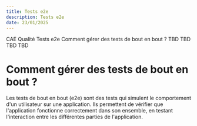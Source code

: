 ```yaml
---
title: Tests e2e
description: Tests e2e
date: 23/01/2025
---
```


<InternalPageMenu>
  <PathViewer>
    <PathViewerItem to="/"> CAE </PathViewerItem>
    <PathViewerItem to="/quality"> Qualité </PathViewerItem>
    <PathViewerItem selected> Tests e2e </PathViewerItem>
  </PathViewer>
  <InternalPageMenuItem> Comment gérer des tests de bout en bout ? </InternalPageMenuItem>
  <InternalPageMenuItem> TBD </InternalPageMenuItem>
  <InternalPageMenuItem> TBD </InternalPageMenuItem>
  <InternalPageMenuItem> TBD </InternalPageMenuItem>
  <InternalPageMenuItem> TBD </InternalPageMenuItem>
</InternalPageMenu>



# <InternalPageTitle> Comment gérer des tests de bout en bout ? </InternalPageTitle>

Les tests de bout en bout (e2e) sont des tests qui simulent le comportement d'un utilisateur sur une application. Ils permettent de vérifier que l'application fonctionne correctement dans son ensemble, en testant l'interaction entre les différentes parties de l'application.

